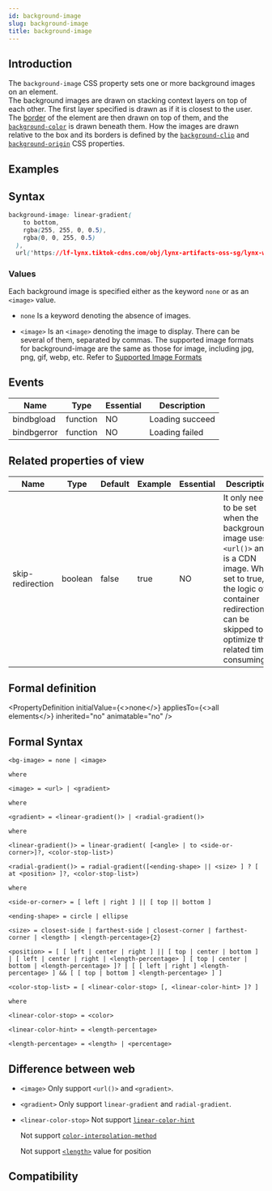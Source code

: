 ```yaml
---
id: background-image
slug: background-image
title: background-image
---
```



## Introduction

The `background-image` CSS property sets one or more background images on an element. <br />
The background images are drawn on stacking context layers on top of each other. The first layer specified is drawn as if it is closest to the user. <br />
The [border](./border.mdx) of the element are then drawn on top of them, and the [`background-color`](./background-color.mdx) is drawn beneath them. How the images are drawn relative to the box and its borders is defined by the [`background-clip`](./background-clip.mdx) and [`background-origin`](./background-origin.mdx) CSS properties. <br />

## Examples

<Go
  example="css-api"
  defaultFile="src/background-image/App.tsx"
  img="https://lf-lynx.tiktok-cdns.com/obj/lynx-artifacts-oss-sg/lynx-website/assets/doc/css/background-image.jpg"
  defaultEntryFile="dist/background-image.lynx.bundle"
  entry="src/background-image"
/>

## Syntax

```css
background-image: linear-gradient(
    to bottom,
    rgba(255, 255, 0, 0.5),
    rgba(0, 0, 255, 0.5)
  ),
  url('https://lf-lynx.tiktok-cdns.com/obj/lynx-artifacts-oss-sg/lynx-website/assets/doc/catfront.png');
```

### Values

Each background image is specified either as the keyword `none` or as an `<image>` value. <br />

- `none`
  Is a keyword denoting the absence of images.

- `<image>`
  Is an `<image>` denoting the image to display. There can be several of them, separated by commas.
  The supported image formats for background-image are the same as those for image, including jpg, png, gif, webp, etc. Refer to [Supported Image Formats](/api/elements/built-in/image.html#compatibility)

## Events

| Name        | Type     | Essential | Description     |
| ----------- | -------- | --------- | --------------- |
| bindbgload  | function | NO        | Loading succeed |
| bindbgerror | function | NO        | Loading failed  |

## Related properties of view

| Name                            | Type    | Default | Example | Essential | Description                                                                                                                                                                                     |
| ------------------------------- | ------- | ------- | ------- | --------- | ----------------------------------------------------------------------------------------------------------------------------------------------------------------------------------------------- |
| <AndroidOnly/> skip-redirection | boolean | false   | true    | NO        | It only needs to be set when the background-image uses `<url()>` and is a CDN image. When set to true, the logic of container redirection can be skipped to optimize the related time-consuming |

## Formal definition


<PropertyDefinition
  initialValue={<>none</>}
  appliesTo={<>all elements</>}
  inherited="no"
  animatable="no"
/>

## Formal Syntax

```
<bg-image> = none | <image>

where

<image> = <url> | <gradient>

where

<gradient> = <linear-gradient()> | <radial-gradient()>

where

<linear-gradient()> = linear-gradient( [<angle> | to <side-or-corner>]?, <color-stop-list>)

<radial-gradient()> = radial-gradient([<ending-shape> || <size> ] ? [ at <position> ]?, <color-stop-list>)

where

<side-or-corner> = [ left | right ] || [ top || bottom ]

<ending-shape> = circle | ellipse

<size> = closest-side | farthest-side | closest-corner | farthest-corner | <length> | <length-percentage>{2}

<position> = [ [ left | center | right ] || [ top | center | bottom ] | [ left | center | right | <length-percentage> ] [ top | center | bottom | <length-percentage> ]? | [ [ left | right ] <length-percentage> ] && [ [ top | bottom ] <length-percentage> ] ]

<color-stop-list> = [ <linear-color-stop> [, <linear-color-hint> ]? ]

where

<linear-color-stop> = <color>

<linear-color-hint> = <length-percentage>

<length-percentage> = <length> | <percentage>

```

## Difference between web

- `<image>`
  Only support `<url()>` and `<gradient>`.

- `<gradient>`
  Only support `linear-gradient` and `radial-gradient`.

- `<linear-color-stop>`
  Not support [`linear-color-hint`](https://developer.mozilla.org/zh-CN/docs/Web/CSS/background-image#linear-color-hint)

  Not support [`color-interpolation-method`](https://www.w3.org/TR/css-images-4/#linear-gradients)

  Not support [`<length>`](/api/css/data-type/length) value for position

## Compatibility


<LegacyCompatTable metadata="css/properties/background-image" />
